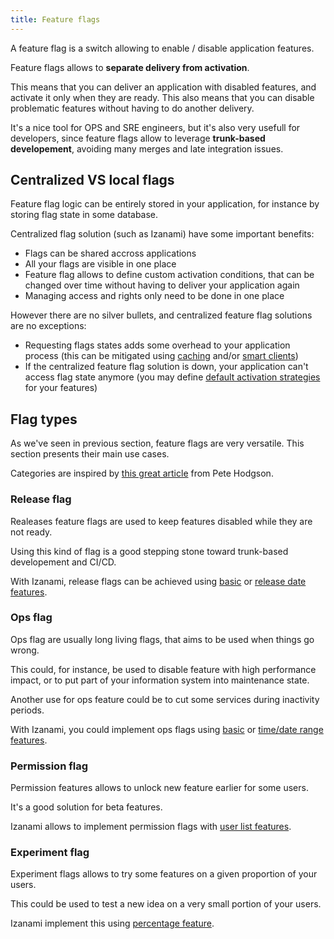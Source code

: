 ```yaml
---
title: Feature flags
---
```


A feature flag is a switch allowing to enable / disable application features.

Feature flags allows to **separate delivery from activation**.

This means that you can deliver an application with disabled features, and activate it only when they are ready.
This also means that you can disable problematic features without having to do another delivery.

It's a nice tool for OPS and SRE engineers, but it's also very usefull for developers, since feature flags allow to leverage **trunk-based developement**, avoiding many merges and late integration issues.

## Centralized VS local flags

Feature flag logic can be entirely stored in your application, for instance by storing flag state in some database.

Centralized flag solution (such as Izanami) have some important benefits:

- Flags can be shared accross applications
- All your flags are visible in one place
- Feature flag allows to define custom activation conditions, that can be changed over time without having to deliver your application again
- Managing access and rights only need to be done in one place

However there are no silver bullets, and centralized feature flag solutions are no exceptions:

- Requesting flags states adds some overhead to your application process (this can be mitigated using <a href="#" target="_blank">caching</a> and/or <a href="#" target="_blank">smart clients</a>)
- If the centralized feature flag solution is down, your application can't access flag state anymore (you may define <a href="#" target="_blank">default activation strategies</a> for your features)

## Flag types

As we've seen in previous section, feature flags are very versatile. This section presents their main use cases.

Categories are inspired by <a href="https://martinfowler.com/articles/feature-toggles.html">this great article</a> from Pete Hodgson.

### Release flag

Realeases feature flags are used to keep features disabled while they are not ready.

Using this kind of flag is a good stepping stone toward trunk-based developement and CI/CD.

With Izanami, release flags can be achieved using <a href="#" target="_blank">basic</a> or <a href="#" target="_blank">release date features</a>.

### Ops flag

Ops flag are usually long living flags, that aims to be used when things go wrong.

This could, for instance, be used to disable feature with high performance impact, or to put part of your information system into maintenance state.

Another use for ops feature could be to cut some services during inactivity periods.

With Izanami, you could implement ops flags using <a href="#" target="_blank">basic</a> or <a href="#" target="_blank">time/date range features</a>.

### Permission flag

Permission features allows to unlock new feature earlier for some users.

It's a good solution for beta features.

Izanami allows to implement permission flags with <a href="#" target="_blank">user list features</a>.

### Experiment flag

Experiment flags allows to try some features on a given proportion of your users.

This could be used to test a new idea on a very small portion of your users.

Izanami implement this using <a href="#" target="_blank">percentage feature</a>.
